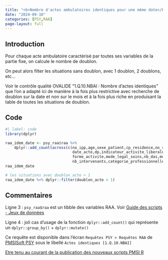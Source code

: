 ```yaml
---
title: "<b>Nombre d'actes ambulatoires identiques pour une même date</b>"
date: "2024-09-10"
categories: [PSY,RAA]
page-layout: full
---
```


## Introduction  

Pour chaque acte ambulatoire caractérisé par toutes ses variables de la partie fixe, on calcule le nombre de doublon.  

On peut alors filter les situations sans doublon, avec 1 doublon, 2 doublons, etc...   

Voir le contrôle qualité OVALIDE "1.Q.10.NBAI : Nombre d'actes identiques" que l'on a adapté ici de manière à la fois plus restrictive avec recherche de doublon sur la date et non sur le mois et à la fois plus riche en produisant la table de toutes les situations de doublon.  

## Code  

```r
#| label: code
library(dplyr)

raa_idem_date <- psy_raa$raa %>% 
    dplyr::add_count(across(c(no_ipp,age,sexe_patient,cp_residence,no_secteur_dispositif_intersectoriel,finess_geographique,no_um,
                              date_acte,dp,indicateur_activite_liberale,
                              forme_activite,mode_legal_soins,nb_das,modalite_realisation_acte,
                              nb_intervenants,categorie_professionnelle_intervenant, nature_acte, lieu_acte)), name = "doublon_acte")
raa_idem_date

# les situations avec doublon_acte > 1
raa_idem_date %>% dplyr::filter(doublon_acte > 1)
```

## Commentaires  

Ligne 3 : `psy_raa$raa` est un tibble des variables RAA. Voir [Guide des scripts - Jeux de données](https://www.datapmsi.com/guide_post#via-pmsisoft-standard) 

Ligne 4 : joli cas d'usage de la fonction `dplyr::add_count()` qui représente un `dplyr::group_by()` + `dplyr::mutate()`  

Ce requête est disponible dans l'écran `Requêtes PSY > Requêtes RAA` de [PMSISoft PSY](https://www.pmsisoft.com/acces_pmsisoft_psy){target="_blank"} sous le libellé `Actes identiques [1.Q.10.NBAI]`  

[Etre tenu au courant de la publication des nouveaux scripts PMSI R](http://www.lespmsi.com/scripts-pmsi-r/){target="_blank"}  
